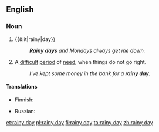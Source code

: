 ==English==

===Noun===
{{en-noun|sg=[[rainy]] [[day]]}}

# {{&lit|rainy|day}}
#:'''''Rainy days''' and Mondays always get me down.''
# {{idiomatic}} A [[difficult]] [[period]] of [[need]], when things do not go right.
#:''I've kept some money in the bank for a '''rainy day'''.''

====Translations====
{{trans-top|difficult period of need}}
* Finnish: {{t|fi|sadepäivä}}
{{trans-mid}}
* Russian: {{t|ru|чёрный день}} <!--/black day/-->
{{trans-bottom}}

[[et:rainy day]]
[[pl:rainy day]]
[[fi:rainy day]]
[[ta:rainy day]]
[[zh:rainy day]]